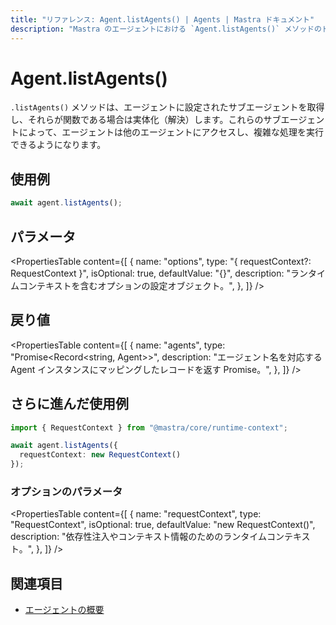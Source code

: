 ```yaml
---
title: "リファレンス: Agent.listAgents() | Agents | Mastra ドキュメント"
description: "Mastra のエージェントにおける `Agent.listAgents()` メソッドのドキュメント。エージェントがアクセスできるサブエージェントを取得します。"
---
```


# Agent.listAgents()

`.listAgents()` メソッドは、エージェントに設定されたサブエージェントを取得し、それらが関数である場合は実体化（解決）します。これらのサブエージェントによって、エージェントは他のエージェントにアクセスし、複雑な処理を実行できるようになります。

## 使用例

```typescript copy
await agent.listAgents();
```

## パラメータ

<PropertiesTable
  content={[
    {
      name: "options",
      type: "{ requestContext?: RequestContext }",
      isOptional: true,
      defaultValue: "{}",
      description: "ランタイムコンテキストを含むオプションの設定オブジェクト。",
    },
  ]}
/>

## 戻り値

<PropertiesTable
  content={[
    {
      name: "agents",
      type: "Promise<Record<string, Agent>>",
      description: "エージェント名を対応する Agent インスタンスにマッピングしたレコードを返す Promise。",
    },
  ]}
/>

## さらに進んだ使用例

```typescript copy
import { RequestContext } from "@mastra/core/runtime-context";

await agent.listAgents({
  requestContext: new RequestContext()
});
```

### オプションのパラメータ

<PropertiesTable
  content={[
    {
      name: "requestContext",
      type: "RequestContext",
      isOptional: true,
      defaultValue: "new RequestContext()",
      description: "依存性注入やコンテキスト情報のためのランタイムコンテキスト。",
    },
  ]}
/>

## 関連項目

- [エージェントの概要](../../docs/agents/overview.mdx)